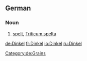 {{wikipedia|lang=de}}
==German==
===Noun===
{{de-noun|g=m|genitive=Dinkels|plural=Dinkel}}
# [[spelt]], [[Triticum spelta]]
[[Category:de:Grains]]

[[de:Dinkel]]
[[fr:Dinkel]]
[[io:Dinkel]]
[[ru:Dinkel]]